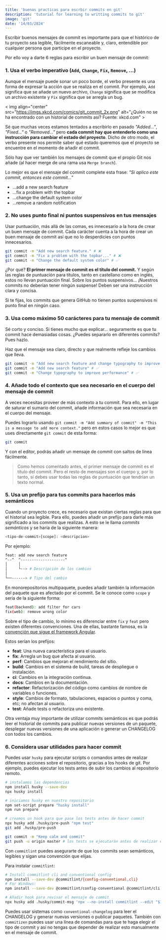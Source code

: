 ```yaml
---
title: 'buenas practicas para escrbir commits en git'
description: 'tutorial for learning to writting commits to git'
image: 'git'
date: '14/03/2024'
---
```


Escribir buenos mensajes de commit es importante para que el histórico de tu proyecto sea legible, fácilmente escaneable y, claro, entendible por cualquier persona que participe en el proyecto.

Por ello voy a darte 6 reglas para escribir un buen mensaje de commit:

### 1. Usa el verbo imperativo (`Add`, `Change`, `Fix`, `Remove`, ...)

Aunque el mensaje puede sonar un poco borde, el verbo presente es una forma de expresar la acción que se realiza en el commit. Por ejemplo, `Add` significa que se añade un nuevo archivo, `Change` significa que se modifica un archivo existente y `Fix` significa que se arregla un bug.

< img align="center" src="https://imgs.xkcd.com/comics/git_commit_2x.png" alt="¿Quién no se ha encontrado con un historial de commits así? Fuente: xkcd.com" >

Sé que muchas veces estamos tentados a escribirlo en pasado *"Added..."*, *"Fixed..."* o *"Removed..."* pero **cada commit hay que entenderlo como una instrucción para cambiar el estado del proyecto**. Dicho de otro modo, el verbo presente nos permite saber qué estado queremos que el proyecto se encuentre en el momento de añadir el commit.

Sólo hay que ver también los mensajes de commit que el propio Git nos añade (al hacer merge de una rama usa `Merge branch`).

Lo mejor es que el mensaje del commit complete esta frase: *"Si aplico este commit, entonces este commit..."*

- ...add a new search feature
- ...fix a problem with the topbar
- ...change the default system color
- ...remove a random notification

### 2. No uses punto final ni puntos suspensivos en tus mensajes

Usar puntuación, más allá de las comas, es innecesario a la hora de crear un buen mensaje de commit. Cada carácter cuenta a la hora de crear un buen mensaje de commit así que no lo desperdicies con puntos innecesarios.

```sh
git commit -m "Add new search feature." # ❌
git commit -m "Fix a problem with the topbar..." # ❌
git commit -m "Change the default system color" # ✅
```

¿Por qué? **El primer mensaje de commit es el título del commit.** Y según las reglas de puntuación para títulos, tanto en castellano como en inglés, estos no llevan puntuación final. Sobre los puntos suspensivos... ¡Nuestros commits no deberían tener ningún suspense! Deben ser una instrucción clara y concisa.

Si te fijas, los commits que genera GitHub no tienen puntos suspensivos ni punto final en ningún caso.

### 3. Usa como máximo 50 carácteres para tu mensaje de commit

Sé corto y conciso. Si tienes mucho que explicar... seguramente es que tu commit hace demasiadas cosas. ¿Puedes separarlo en diferentes commits? Pues hazlo.

Haz que el mensaje sea claro, directo y que realmente refleje los cambios que lleva.

```sh
git commit -m "Add new search feature and change typography to improve performance" # ❌
git commit -m "Add new search feature" # ✅
git commit -m "Change typography to improve performance" # ✅
```

### 4. Añade todo el contexto que sea necesario en el cuerpo del mensaje de commit

A veces necesitas proveer de más contexto a tu commit. Para ello, en lugar de saturar el sumario del commit, añade información que sea necesaria en el cuerpo del mensaje.

Puedes lograrlo usando `git commit -m "Add summary of commit" -m "This is a message to add more context."` pero en estos casos lo mejor es que uses directamente `git commit` de esta forma:

```sh
git commit
```

Y con el editor, podrás añadir un mensaje de commit con saltos de línea fácilmente.

> Como hemos comentado antes, el primer mensaje de commit es el título del commit. Pero el resto de mensajes son el cuerpo y, por lo tanto, sí debes usar todas las reglas de puntuación que tendrían un texto normal.

### 5. Usa un prefijo para tus commits para hacerlos más semánticos

Cuando un proyecto crece, es necesario que existan ciertas reglas para que el historial sea legible. Para ello, puedes añadir un prefijo para darle más significado a los commits que realizas. A esto se le llama *commits semánticos* y se haría de la siguiente manera:

```sh
<tipo-de-commit>[scope]: <descripcion>
```

Por ejemplo:

```sh
feat: add new search feature
^--^  ^--------------------^
│     │
│     └--> # Descripción de los cambios
│
└──------> # Tipo del cambio
```

En monorepositorios multipaquete, puedes añadir también la información del paquete que es afectado por el commit. Se le conoce como `scope` y sería de la siguiente forma:

```sh
feat(backend): add filter for cars
fix(web): remove wrong color
```

Sobre el tipo de cambio, lo mínimo es diferenciar entre `fix` y `feat` pero existen diferentes convenciones. Una de ellas, bastante famosa, es la [convención que sigue el framework Angular](https://github.com/angular/angular/blob/22b96b9/CONTRIBUTING.md#-commit-message-guidelines).

Estos serían los prefijos:
- **feat**: Una nueva característica para el usuario.
- **fix**: Arregla un bug que afecta al usuario.
- **perf**: Cambios que mejoran el rendimiento del sitio.
- **build**: Cambios en el sistema de build, tareas de despliegue o instalación.
- **ci**: Cambios en la integración continua.
- **docs**: Cambios en la documentación.
- **refactor**: Refactorización del código como cambios de nombre de variables o funciones.
- **style**: Cambios de formato, tabulaciones, espacios o puntos y coma, etc; no afectan al usuario.
- **test**: Añade tests o refactoriza uno existente.

Otra ventaja muy importante de utilizar commits semánticos es que podrás leer el historial de commits para publicar nuevas versiones de un paquete, desplegar nuevas versiones de una aplicación o generar un CHANGELOG con todos los cambios.

### 6. Considera usar utilidades para hacer commit

Puedes usar `husky` para ejecutar scripts o comandos antes de realizar diferentes acciones sobre el repositorio, gracias a los hooks de git. Por ejemplo, puedes ejecutar los tests antes de subir los cambios al repositorio remoto.

```sh
# instalamos las dependencias
npm install husky --save-dev
npx husky install

# iniciamos husky en nuestro repositorio
npm set-script prepare "husky install"
npm run prepare

# creamos un hook para que pase los tests antes de hacer commit
npx husky add .husky/pre-push "npm test"
git add .husky/pre-push

git commit -m "Keep calm and commit"
git push -u origin master # los tests se ejecutarán antes de realizar el push
```

Con `commitlint` puedes asegurarte de que los commits sean semánticos, legibles y sigan una convención que elijas. 

Para instalar `commitlint`:
```sh
# Install commitlint cli and conventional config
npm install --save-dev @commitlint/{config-conventional,cli}
# For Windows:
npm install --save-dev @commitlint/config-conventional @commitlint/cli

# Añadir hook para revisar el mensaje de commit
npx husky add .husky/commit-msg 'npx --no-install commitlint --edit "$1"'
```

Puedes usar sistemas como `conventional-changelog` para leer el CHANGELOG y generar nuevas versiones o publicar paquetes. También con `commitizen` puedes usar una línea de comandas para que te haga elegir el tipo de commit y así no tengas que depender de realizar esto manualmente en el mensaje de commit.